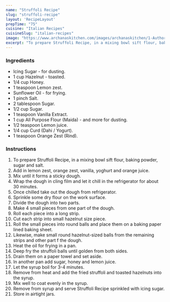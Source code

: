 ---
name: "Struffoli Recipe"
slug: "struffoli-recipe"
layout: 'RecipeLayout'
prepTime: "75"
cuisine: "Italian Recipes"
cuisineSlug: "italian-recipes"
image: "https://www.archanaskitchen.com/images/archanaskitchen/1-Author/sapanabehl/Struffoli.jpg"
excerpt: "To prepare Struffoli Recipe, in a mixing bowl sift flour, baking powder, sugar and salt"
---

### Ingredients

- Icing Sugar - for dusting.
- 1 cup Hazelnut - toasted.
- 1/4 cup Honey.
- 1 teaspoon Lemon zest.
- Sunflower Oil - for frying.
- 1 pinch Salt.
- 2 tablespoon Sugar.
- 1/2 cup Sugar.
- 1 teaspoon Vanilla Extract.
- 1 cup All Purpose Flour (Maida) - and more for dusting.
- 1/2 teaspoon Lemon juice.
- 1/4 cup Curd (Dahi / Yogurt).
- 1 teaspoon Orange Zest (Rind).

### Instructions

1. To prepare Struffoli Recipe, in a mixing bowl sift flour, baking powder, sugar and salt.
1. Add in lemon zest, orange zest, vanilla, yoghurt and orange juice.
1. Mix until it forms a sticky dough.
1. Wrap the dough in cling film and let it chill in the refrigerator for about 30 minutes.
1. Once chilled take out the dough from refrigerator.
1. Sprinkle some dry flour on the work surface.
1. Divide the dough into two parts.
1. Make 4 small pieces from one part of the dough.
1. Roll each piece into a long strip.
1. Cut each strip into small hazelnut size piece.
1. Roll the small pieces into round balls and place them on a baking paper lined baking sheet.
1. Likewise, make small round hazelnut-sized balls from the remaining strips and other part f the dough.
1. Heat the oil for frying in a pan.
1. Deep fry the struffoli balls until golden from both sides.
1. Drain them on a paper towel and set aside.
1. In another pan add sugar, honey and lemon juice.
1. Let the syrup boil for 3-4 minutes.
1. Remove from heat and add the fried struffoli and toasted hazelnuts into the syrup.
1. Mix well to coat evenly in the syrup.
1. Remove from syrup and serve Struffoli Recipe sprinkled with icing sugar.
1. Store in airtight jars.

